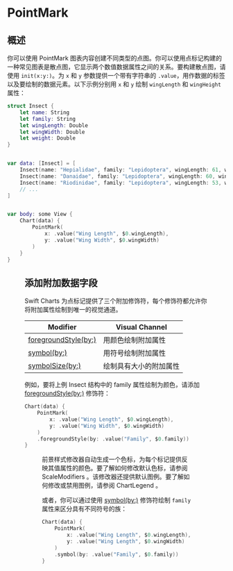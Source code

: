 # PointMark

<ToBePolishedAfterTranslation />

<OriginalSource
  title="PointMark"
  url="https://developer.apple.com/documentation/charts/pointmark"
  summary="使用点表示数据的图表内容"
/>

## 概述

你可以使用 PointMark 图表内容创建不同类型的点图。你可以使用点标记构建的一种常见图表是散点图，它显示两个数值数据属性之间的关系。要构建散点图，请使用 `init(x:y:)`。为 `x` 和 `y` 参数提供一个带有字符串的 `.value`，用作数据的标签以及要绘制的数据元素。以下示例分别用 `x` 和 `y` 绘制 `wingLength` 和 `wingHeight` 属性：

```swift
struct Insect {
    let name: String
    let family: String
    let wingLength: Double
    let wingWidth: Double
    let weight: Double
}


var data: [Insect] = [
    Insect(name: "Hepialidae", family: "Lepidoptera", wingLength: 61, wingWidth: 52, weight: 22),
    Insect(name: "Danaidae", family: "Lepidoptera", wingLength: 60, wingWidth: 48, weight: 24),
    Insect(name: "Riodinidae", family: "Lepidoptera", wingLength: 53, wingWidth: 43, weight: 18),
    // ...
]


var body: some View {
    Chart(data) {
        PointMark(
            x: .value("Wing Length", $0.wingLength),
            y: .value("Wing Width", $0.wingWidth)
        )
    }
}
```

<Figure src={require("./image_1.png")} size={420} />

## 添加附加数据字段

Swift Charts 为点标记提供了三个附加修饰符，每个修饰符都允许你将附加属性绘制到唯一的视觉通道。

<TableWrapper >

| Modifier                                                                                                     | Visual Channel         |
| ------------------------------------------------------------------------------------------------------------ | ---------------------- |
| [foregroundStyle(by:)](<https://developer.apple.com/documentation/charts/chartcontent/foregroundstyle(by:)>) | 用颜色绘制附加属性     |
| [symbol(by:)](<https://developer.apple.com/documentation/charts/chartcontent/symbol(by:)>)                   | 用符号绘制附加属性     |
| [symbolSize(by:)](<https://developer.apple.com/documentation/charts/chartcontent/symbolsize(by:)>)           | 绘制具有大小的附加属性 |

</TableWrapper>

例如，要将上例 Insect 结构中的 family 属性绘制为颜色，请添加 [foregroundStyle(by:)](<https://developer.apple.com/documentation/charts/chartcontent/foregroundstyle(by:)>) 修饰符：

```swift
Chart(data) {
    PointMark(
        x: .value("Wing Length", $0.wingLength),
        y: .value("Wing Width", $0.wingWidth)
    )
    .foregroundStyle(by: .value("Family", $0.family))
}
```

<Figure src={require("./image_2.png")} size={420} />

前景样式修改器自动生成一个色标，为每个标记提供反映其值属性的颜色。要了解如何修改默认色标，请参阅 ScaleModifiers 。该修改器还提供默认图例。要了解如何修改或禁用图例，请参阅 ChartLegend 。

或者，你可以通过使用 [symbol(by:)](<https://developer.apple.com/documentation/charts/chartcontent/symbol(by:)>) 修饰符绘制 `family` 属性来区分具有不同符号的族：

```swift
Chart(data) {
    PointMark(
        x: .value("Wing Length", $0.wingLength),
        y: .value("Wing Length", $0.wingWidth)
    )
    .symbol(by: .value("Family", $0.family))
}
```

<Figure src={require("./image_3.png")} size={420} />
